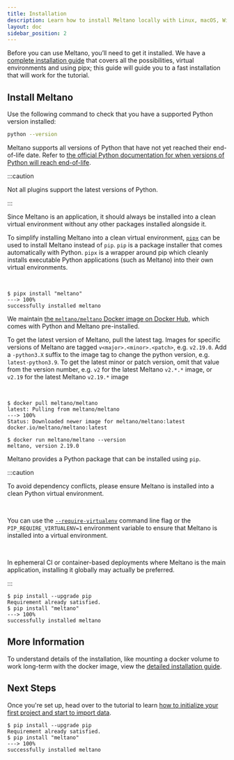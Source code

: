 ```yaml
---
title: Installation
description: Learn how to install Meltano locally with Linux, macOS, Windows, or Docker.
layout: doc
sidebar_position: 2
---
```



Before you can use Meltano, you’ll need to get it installed. We have a [complete installation guide](/guide/installation-guide) that covers all the possibilities, virtual environments and using pipx; this guide will guide you to a fast installation that will work for the tutorial.

## Install Meltano

Use the following command to check that you have a supported Python version installed:

```bash
python --version
```

Meltano supports all versions of Python that have not yet reached their end-of-life date. Refer to [the official Python documentation for when versions of Python will reach end-of-life](https://devguide.python.org/versions/).

:::caution

Not all plugins support the latest versions of Python.

:::

<Tabs className="meltano-tabs">
  <TabItem className="meltano-tab-content" value="pipx" label="Using pipx" default>

Since Meltano is an application, it should always be installed into a clean virtual environment without any other packages installed alongside it.

To simplify installing Meltano into a clean virtual environment, [`pipx`](https://pypa.github.io/pipx/) can be used to install Meltano instead of `pip`. `pip` is a package installer that comes automatically with Python. `pipx` is a wrapper around pip which cleanly installs executable Python applications (such as Meltano) into their own virtual environments.

<br/>

<Termy>

```console
$ pipx install "meltano"
---> 100%
successfully installed meltano
```

</Termy>

  </TabItem>
  <TabItem className="meltano-tab-content" value="docker" label="Using Docker">

We maintain [the `meltano/meltano` Docker image on Docker Hub](https://hub.docker.com/r/meltano/meltano/tags), which comes with Python and Meltano pre-installed.

To get the latest version of Meltano, pull the latest tag. Images for specific versions of Meltano are tagged `v<major>.<minor>.<patch>`, e.g. `v2.19.0`. Add a `-python3.X` suffix to the image tag to change the python version, e.g. `latest-python3.9`. To get the latest minor or patch version, omit that value from the version number, e.g. `v2` for the latest Meltano `v2.*.*` image, or `v2.19` for the latest Meltano `v2.19.*` image

<br/>

<Termy>

```console
$ docker pull meltano/meltano
latest: Pulling from meltano/meltano
---> 100%
Status: Downloaded newer image for meltano/meltano:latest
docker.io/meltano/meltano:latest

$ docker run meltano/meltano --version
meltano, version 2.19.0

```

</Termy>

  </TabItem>
  <TabItem className="meltano-tab-content" value="pip" label="Using pip">

Meltano provides a Python package that can be installed using `pip`.

:::caution

  <p>To avoid dependency conflicts, please ensure Meltano is installed into a clean Python virtual environment.</p>
  <br/>
  <p>
    You can use the <a href="https://pip.pypa.io/en/stable/cli/pip/#cmdoption-require-virtualenv"><code>--require-virtualenv</code></a> command
    line flag or the <code>PIP_REQUIRE_VIRTUALENV=1</code> environment variable to ensure that Meltano is installed into a virtual environment.
  </p>
  <br/>
  <p>
    In ephemeral CI or container-based deployments where Meltano is the main application, installing it globally may actually
    be preferred.
  </p>
:::

<Termy>

```console
$ pip install --upgrade pip
Requirement already satisfied.
$ pip install "meltano"
---> 100%
successfully installed meltano
```

</Termy>

  </TabItem>
</Tabs>

## More Information

To understand details of the installation, like mounting a docker volume to work long-term with the docker image, view the [detailed installation guide](/guide/installation-guide).

## Next Steps

Once you're set up, head over to the tutorial to learn [how to initialize your first project and start to import data](/getting-started/part1).

<script src="/js/tabs.js"></script>

<Termy>

```console
$ pip install --upgrade pip
Requirement already satisfied.
$ pip install "meltano"
---> 100%
successfully installed meltano
```

</Termy>
